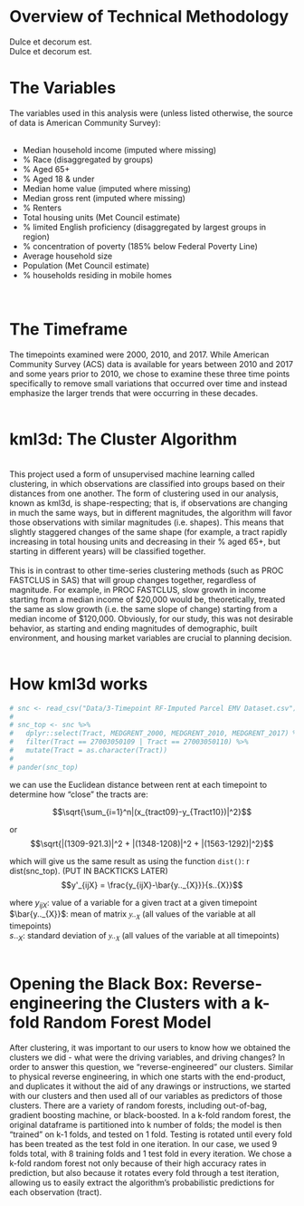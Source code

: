 <br>
<br>
<br>
<h1>Overview of Technical Methodology</h1>
Dulce et decorum est.<br>
Dulce et decorum est.
<br>
<h1>The Variables</h1>
The variables used in this analysis were (unless listed otherwise, the source of data is American Community Survey):
<br>
<br>
<ul>
<li>Median household income (imputed where missing)</li>
<li>% Race (disaggregated by groups)</li>
<li>% Aged 65+</li>
<li>% Aged 18 & under</li>
<li>Median home value (imputed where missing)</li>
<li>Median gross rent (imputed where missing)</li>
<li>% Renters</li>
<li>Total housing units (Met Council estimate)</li>
<li>% limited English proficiency (disaggregated by largest groups in region)</li>
<li>% concentration of poverty (185% below Federal Poverty Line)</li>
<li>Average household size</li>
<li>Population (Met Council estimate)</li>
<li>% households residing in mobile homes</li>
</ul>
<br>
<h1>The Timeframe</h1>
The timepoints examined were 2000, 2010, and 2017. While American Community Survey (ACS) data is available for years between 2010 and 2017 and some years prior to 2010, we chose to examine these three time points specifically to remove small variations that occurred over time and instead emphasize the larger trends that were occurring in these decades.
<br>
<br>
<h1>kml3d: The Cluster Algorithm</h1>
<br>
This project used a form of unsupervised machine learning called clustering, in which observations are classified into groups based on their distances from one another. The form of clustering used in our analysis, known as kml3d, is shape-respecting; that is, if observations are changing in much the same ways, but in different magnitudes, the algorithm will favor those observations with similar magnitudes (i.e. shapes). This means that slightly staggered changes of the same shape (for example, a tract rapidly increasing in total housing units and decreasing in their % aged 65+, but starting in different years) will be classified together.
<br>
<br>
This is in contrast to other time-series clustering methods (such as PROC FASTCLUS in SAS) that will group changes together, regardless of magnitude.  For example, in PROC FASTCLUS, slow growth in income starting from a median income of \$20,000 would be, theoretically, treated the same as slow growth (i.e. the same slope of change) starting from a median income of \$120,000.  Obviously, for our study, this was not desirable behavior, as starting and ending magnitudes of demographic, built environment, and housing market variables are crucial to planning decision.
<br>
<br>
<h1>How kml3d works</h1>
```r

# snc <- read_csv("Data/3-Timepoint RF-Imputed Parcel EMV Dataset.csv")
# 
# snc_top <- snc %>%
#   dplyr::select(Tract, MEDGRENT_2000, MEDGRENT_2010, MEDGRENT_2017) %>%
#   filter(Tract == 27003050109 | Tract == 27003050110) %>%
#   mutate(Tract = as.character(Tract))
# 
# pander(snc_top)

```
we can use the Euclidean distance between rent at each timepoint to determine how "close" the tracts are:

$$\sqrt{\sum_{i=1}^n|(x_{tract09}-y_{Tract10})|^2}$$

or $$\sqrt{|(1309-921.3)|^2 + |(1348-1208)|^2 + |(1563-1292)|^2}$$

which will give us the same result as using the function `dist()`: r dist(snc_top). (PUT IN BACKTICKS LATER) <br>
$$y'_{ijX} = \frac{y_{ijX}-\bar{y.._{X}}}{s..{X}}$$

where
<style type="text/css">
box {
font-family: Times New Roman;
font-size: 14px;
}
</style>
$y_{ijX}$: value of a variable for a given tract at a given timepoint <br>
$\bar{y.._{X}}$: mean of matrix <em><box>y..<sub>X</sub></box></em> (all values of the variable at all timepoints) <br>
$s.._{X}$: standard deviation of <em><box>y..<sub>X</sub></box></em> (all values of the variable at all timepoints)
<br>
<br>
<h1>Opening the Black Box: Reverse-engineering the Clusters with a k-fold Random Forest Model</h1>
After clustering, it was important to our users to know how we obtained the clusters we did - what were the driving variables, and driving changes? In order to answer this question, we "reverse-engineered" our clusters. Similar to physical reverse engineering, in which one starts with the end-product, and duplicates it without the aid of any drawings or instructions, we started with our clusters and then used all of our variables as predictors of those clusters. There are a variety of random forests, including out-of-bag, gradient boosting machine, or black-boosted. In a k-fold random forest, the original dataframe is partitioned into k number of folds; the model is then "trained" on k-1 folds, and tested on 1 fold. Testing is rotated until every fold has been treated as the test fold in one iteration. In our case, we used 9 folds total, with 8 training folds and 1 test fold in every iteration. We chose a k-fold random forest not only because of their high accuracy rates in prediction, but also because it rotates every fold through a test iteration, allowing us to easily extract the algorithm's probabilistic predictions for each observation (tract).
